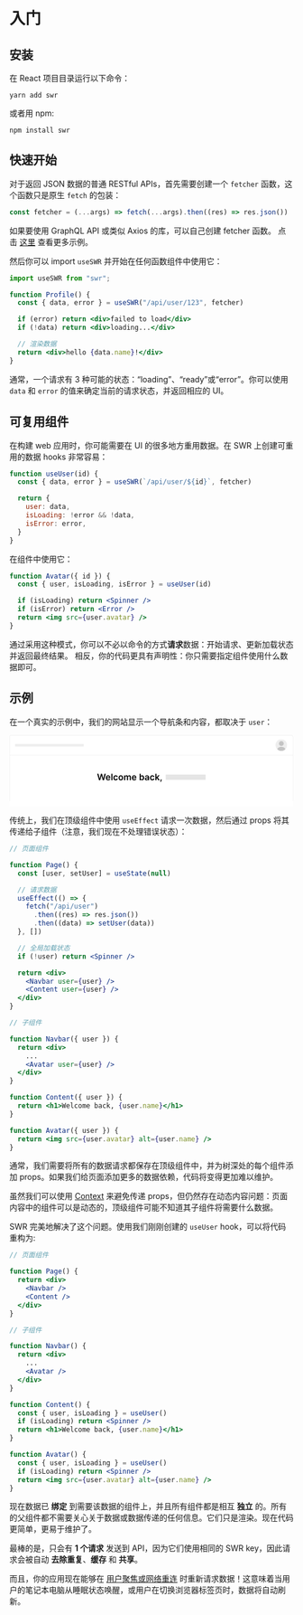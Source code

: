 
# 入门

## 安装

在 React 项目目录运行以下命令：

```
yarn add swr
```

或者用 npm:

```
npm install swr
```

## 快速开始

对于返回 JSON 数据的普通 RESTful APIs，首先需要创建一个 `fetcher` 函数，这个函数只是原生 `fetch` 的包装：

```jsx
const fetcher = (...args) => fetch(...args).then((res) => res.json())
```

<Callout emoji="💡">
  如果要使用 GraphQL API 或类似 Axios 的库，可以自己创建 fetcher 函数。 点击 <Link href="/docs/data-fetching"><a href="/docs/data-fetching">这里</a></Link> 查看更多示例。
</Callout>

然后你可以 import `useSWR` 并开始在任何函数组件中使用它：

```jsx
import useSWR from "swr";

function Profile() {
  const { data, error } = useSWR("/api/user/123", fetcher)

  if (error) return <div>failed to load</div>
  if (!data) return <div>loading...</div>

  // 渲染数据
  return <div>hello {data.name}!</div>
}
```

通常，一个请求有 3 种可能的状态：“loading”、“ready”或“error”。你可以使用 `data` 和 `error` 的值来确定当前的请求状态，并返回相应的 UI。

## 可复用组件

在构建 web 应用时，你可能需要在 UI 的很多地方重用数据。在 SWR 上创建可重用的数据 hooks 非常容易：

```jsx
function useUser(id) {
  const { data, error } = useSWR(`/api/user/${id}`, fetcher)

  return {
    user: data,
    isLoading: !error && !data,
    isError: error,
  }
}
```

在组件中使用它：

```jsx
function Avatar({ id }) {
  const { user, isLoading, isError } = useUser(id)

  if (isLoading) return <Spinner />
  if (isError) return <Error />
  return <img src={user.avatar} />
}
```

通过采用这种模式，你可以不必以命令的方式**请求**数据：开始请求、更新加载状态并返回最终结果。 相反，你的代码更具有声明性：你只需要指定组件使用什么数据即可。

## 示例

在一个真实的示例中，我们的网站显示一个导航条和内容，都取决于 `user`：

<div className="mt-8" />

<svg fill="none" viewBox="0 0 769 193">
  <path fill="#fff" d="M0 0h768v193H0z"></path>
  <mask id="a" width="32" height="32" x="720" y="11" maskUnits="userSpaceOnUse">
    <circle cx="736" cy="27" r="16" fill="#fff"></circle>
  </mask>
  <g mask="url(#a)">
    <circle cx="736" cy="27" r="16" fill="#EEE"></circle>
    <circle cx="736" cy="22.9" r="6.5" fill="#C4C4C4"></circle>
    <ellipse cx="736" cy="39.3" fill="#C4C4C4" rx="11.2" ry="7.8"></ellipse>
  </g>
  <path fill="#EEE" d="M15 24h186v7H15z"></path>
  <path stroke="#EEE" d="M0 54.5h768"></path>
  <path fill="#E5E5E5" d="M423 107h108v14H423z"></path>
  <path
    fill="#000"
    d="M242.4 122h3.1l3.5-12.2h.2l3.4 12.2h3.2l4.9-17.5h-3.4l-3.2 12.9h-.1l-3.4-12.9h-3l-3.4 12.9h-.2l-3.1-12.9h-3.4l4.9 17.5zm24.8.3c3 0 5.2-1.5 5.7-3.8l-2.9-.3c-.4 1-1.4 1.7-2.7 1.7-2 0-3.4-1.4-3.4-3.6h9.1v-1c0-4.5-2.7-6.6-6-6.6-3.7 0-6.1 2.8-6.1 6.8 0 4.1 2.4 6.8 6.3 6.8zm-3.3-8c.1-1.8 1.3-3.2 3.2-3.2 1.8 0 3 1.3 3 3.1h-6.2zm14.8-9.8h-3V122h3v-17.5zm9 17.8c3.2 0 5.3-2 5.5-4.8h-3a2.6 2.6 0 01-2.6 2.2c-1.9 0-3.1-1.6-3.1-4.2 0-2.7 1.2-4.3 3.1-4.3 1.5 0 2.4 1 2.7 2.2h3c-.3-2.8-2.5-4.7-5.7-4.7-3.8 0-6.3 2.8-6.3 6.8s2.4 6.8 6.3 6.8zm13.8 0c3.8 0 6.2-2.7 6.2-6.8 0-4-2.4-6.8-6.2-6.8-3.9 0-6.3 2.7-6.3 6.8 0 4 2.4 6.8 6.3 6.8zm0-2.5c-2.1 0-3.2-2-3.2-4.3 0-2.4 1-4.3 3.2-4.3 2 0 3.1 1.9 3.1 4.3s-1 4.3-3.1 4.3zm8.9 2.2h3v-8c0-1.6 1.1-2.7 2.4-2.7 1.3 0 2.2 1 2.2 2.3v8.4h3v-8.2c0-1.4 1-2.5 2.4-2.5 1.3 0 2.3.8 2.3 2.4v8.3h3v-8.8c0-3-1.6-4.5-4-4.5-2 0-3.4 1-4 2.4h-.1c-.5-1.4-1.8-2.4-3.5-2.4-1.8 0-3.1 1-3.6 2.4h-.2V109h-3v13zm27.3.3c3 0 5.1-1.5 5.7-3.8l-2.9-.3c-.4 1-1.4 1.7-2.8 1.7-2 0-3.3-1.4-3.3-3.6h9.1v-1c0-4.5-2.8-6.6-6-6.6-3.7 0-6.2 2.8-6.2 6.8 0 4.1 2.4 6.8 6.4 6.8zm-3.3-8c0-1.8 1.3-3.2 3.2-3.2 1.7 0 3 1.3 3 3.1h-6.2zm17.8 7.7h3v-2h.2a4 4 0 003.8 2.2c3 0 5.4-2.4 5.4-6.7 0-4.4-2.4-6.8-5.4-6.8a3.9 3.9 0 00-3.8 2.4h-.1v-6.6h-3V122zm3-6.5c0-2.6 1.1-4.2 3.1-4.2s3.1 1.7 3.1 4.2c0 2.4-1 4.2-3 4.2s-3.2-1.7-3.2-4.2zm15.8 6.8c2 0 3.2-1 3.8-2.1h.1v1.8h3v-8.8c0-3.4-2.9-4.5-5.4-4.5-2.7 0-4.8 1.3-5.5 3.7l2.9.4c.3-1 1.2-1.7 2.7-1.7 1.4 0 2.2.7 2.2 2 0 1-1 1-3.3 1.2-2.5.3-5 1-5 4 0 2.6 2 4 4.5 4zm.8-2.3c-1.3 0-2.3-.6-2.3-1.7 0-1.2 1-1.7 2.5-1.9.8-.1 2.4-.3 2.8-.6v1.5c0 1.5-1.2 2.7-3 2.7zm14.9 2.3c3.3 0 5.4-2 5.6-4.8h-3a2.6 2.6 0 01-2.6 2.2c-2 0-3.2-1.6-3.2-4.2 0-2.7 1.3-4.3 3.2-4.3 1.5 0 2.4 1 2.6 2.2h3c-.2-2.8-2.4-4.7-5.6-4.7-3.9 0-6.3 2.8-6.3 6.8s2.4 6.8 6.3 6.8zm8.1-.3h3.1v-4.4l1.1-1.2 4 5.6h3.7l-5.3-7.4 5-5.7h-3.6l-4.7 5.3h-.2v-9.7h-3V122zm17.3-2.4h-2.7v1c-.2 2.3-.8 4.6-1 5.7h2c.4-1.1 1.4-3.6 1.6-5.7l.1-1z"
  ></path>
  <path
    fill="#EEE"
    fillRule="evenodd"
    d="M5 1h758a4 4 0 014 4v173h1V5a5 5 0 00-5-5H5a5 5 0 00-5 5v173h1V5a4 4 0 014-4z"
    clipRule="evenodd"
  ></path>
</svg>

传统上，我们在顶级组件中使用 `useEffect` 请求一次数据，然后通过 props 将其传递给子组件（注意，我们现在不处理错误状态）：

```jsx highlight=7-11,17,18,27
// 页面组件

function Page() {
  const [user, setUser] = useState(null)

  // 请求数据
  useEffect(() => {
    fetch("/api/user")
      .then((res) => res.json())
      .then((data) => setUser(data))
  }, [])

  // 全局加载状态
  if (!user) return <Spinner />

  return <div>
    <Navbar user={user} />
    <Content user={user} />
  </div>
}

// 子组件

function Navbar({ user }) {
  return <div>
    ...
    <Avatar user={user} />
  </div>
}

function Content({ user }) {
  return <h1>Welcome back, {user.name}</h1>
}

function Avatar({ user }) {
  return <img src={user.avatar} alt={user.name} />
}
```

通常，我们需要将所有的数据请求都保存在顶级组件中，并为树深处的每个组件添加 props。如果我们给页面添加更多的数据依赖，代码将变得更加难以维护。

虽然我们可以使用 [Context](https://reactjs.org/docs/context.html) 来避免传递 props，但仍然存在动态内容问题：页面内容中的组件可以是动态的，顶级组件可能不知道其子组件将需要什么数据。

SWR 完美地解决了这个问题。使用我们刚刚创建的 `useUser` hook，可以将代码重构为:

```jsx highlight=20,26
// 页面组件

function Page() {
  return <div>
    <Navbar />
    <Content />
  </div>
}

// 子组件

function Navbar() {
  return <div>
    ...
    <Avatar />
  </div>
}

function Content() {
  const { user, isLoading } = useUser()
  if (isLoading) return <Spinner />
  return <h1>Welcome back, {user.name}</h1>
}

function Avatar() {
  const { user, isLoading } = useUser()
  if (isLoading) return <Spinner />
  return <img src={user.avatar} alt={user.name} />
}
```

现在数据已 **绑定** 到需要该数据的组件上，并且所有组件都是相互 **独立** 的。所有的父组件都不需要关心关于数据或数据传递的任何信息。它们只是渲染。现在代码更简单，更易于维护了。

最棒的是，只会有 **1 个请求** 发送到 API，因为它们使用相同的 SWR key，因此请求会被自动 **去除重复**、**缓存** 和 **共享**。

而且，你的应用现在能够在 [用户聚焦或网络重连](/docs/revalidation) 时重新请求数据！这意味着当用户的笔记本电脑从睡眠状态唤醒，或用户在切换浏览器标签页时，数据将自动刷新。
